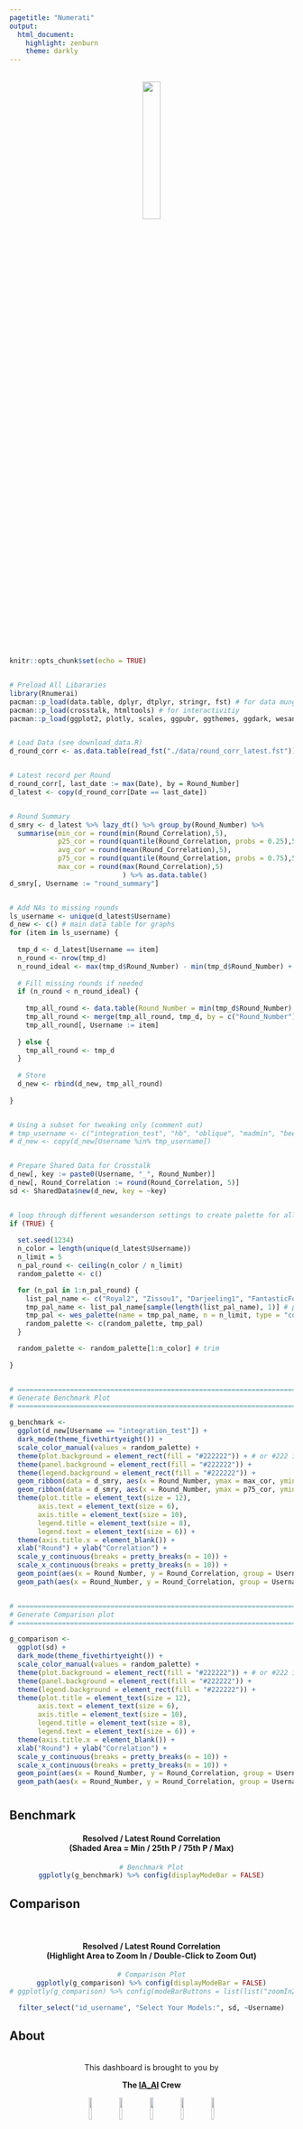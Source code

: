 ```yaml
---
pagetitle: "Numerati"
output: 
  html_document: 
    highlight: zenburn  
    theme: darkly
---
```


<br>
<center><img src="https://numer.ai/img/Numerai-Logo-Side-White.03e7575d.png" width="25%"></center>
<br>


```r
knitr::opts_chunk$set(echo = TRUE)


# Preload All Libararies
library(Rnumerai)
pacman::p_load(data.table, dplyr, dtplyr, stringr, fst) # for data munging
pacman::p_load(crosstalk, htmltools) # for interactivitiy 
pacman::p_load(ggplot2, plotly, scales, ggpubr, ggthemes, ggdark, wesanderson) # for charts


# Load Data (see download_data.R)
d_round_corr <- as.data.table(read_fst("./data/round_corr_latest.fst"))


# Latest record per Round
d_round_corr[, last_date := max(Date), by = Round_Number]
d_latest <- copy(d_round_corr[Date == last_date])


# Round Summary
d_smry <- d_latest %>% lazy_dt() %>% group_by(Round_Number) %>%
  summarise(min_cor = round(min(Round_Correlation),5),
            p25_cor = round(quantile(Round_Correlation, probs = 0.25),5),
            avg_cor = round(mean(Round_Correlation),5),
            p75_cor = round(quantile(Round_Correlation, probs = 0.75),5),
            max_cor = round(max(Round_Correlation),5)
                            ) %>% as.data.table()
d_smry[, Username := "round_summary"]


# Add NAs to missing rounds
ls_username <- unique(d_latest$Username)
d_new <- c() # main data table for graphs
for (item in ls_username) {
  
  tmp_d <- d_latest[Username == item]
  n_round <- nrow(tmp_d)
  n_round_ideal <- max(tmp_d$Round_Number) - min(tmp_d$Round_Number) + 1
  
  # Fill missing rounds if needed
  if (n_round < n_round_ideal) {
    
    tmp_all_round <- data.table(Round_Number = min(tmp_d$Round_Number):max(tmp_d$Round_Number))
    tmp_all_round <- merge(tmp_all_round, tmp_d, by = c("Round_Number"), all.x = TRUE, sort = TRUE)
    tmp_all_round[, Username := item]
    
  } else {
    tmp_all_round <- tmp_d
  }
  
  # Store
  d_new <- rbind(d_new, tmp_all_round)
  
}


# Using a subset for tweaking only (comment out)
# tmp_username <- c("integration_test", "hb", "oblique", "madmin", "beepboopbeep", "orthogonal")
# d_new <- copy(d_new[Username %in% tmp_username])


# Prepare Shared Data for Crosstalk
d_new[, key := paste0(Username, "_", Round_Number)]
d_new[, Round_Correlation := round(Round_Correlation, 5)]
sd <- SharedData$new(d_new, key = ~key)


# loop through different wesanderson settings to create palette for all models
if (TRUE) {
  
  set.seed(1234)
  n_color = length(unique(d_latest$Username))
  n_limit = 5
  n_pal_round <- ceiling(n_color / n_limit)
  random_palette <- c()

  for (n_pal in 1:n_pal_round) {
    list_pal_name <- c("Royal2", "Zissou1", "Darjeeling1", "FantasticFox1", "Moonrise3")
    tmp_pal_name <- list_pal_name[sample(length(list_pal_name), 1)] # pick a random palettes
    tmp_pal <- wes_palette(name = tmp_pal_name, n = n_limit, type = "continuous") # generate 
    random_palette <- c(random_palette, tmp_pal)
  }

  random_palette <- random_palette[1:n_color] # trim
  
}


# ==============================================================================
# Generate Benchmark Plot
# ==============================================================================

g_benchmark <-
  ggplot(d_new[Username == "integration_test"]) +
  dark_mode(theme_fivethirtyeight()) +
  scale_color_manual(values = random_palette) +
  theme(plot.background = element_rect(fill = "#222222")) + # or #222 in darkly
  theme(panel.background = element_rect(fill = "#222222")) +
  theme(legend.background = element_rect(fill = "#222222")) +
  geom_ribbon(data = d_smry, aes(x = Round_Number, ymax = max_cor, ymin = min_cor, group = Username), fill = "white", alpha = 0.05) +
  geom_ribbon(data = d_smry, aes(x = Round_Number, ymax = p75_cor, ymin = p25_cor, group = Username), fill = "white", alpha = 0.1) +
  theme(plot.title = element_text(size = 12),
       axis.text = element_text(size = 6),
       axis.title = element_text(size = 10),
       legend.title = element_text(size = 8),
       legend.text = element_text(size = 6)) +
  theme(axis.title.x = element_blank()) +
  xlab("Round") + ylab("Correlation") + 
  scale_y_continuous(breaks = pretty_breaks(n = 10)) +
  scale_x_continuous(breaks = pretty_breaks(n = 10)) +
  geom_point(aes(x = Round_Number, y = Round_Correlation, group = Username, colour = Username), size = 0.25) +
  geom_path(aes(x = Round_Number, y = Round_Correlation, group = Username, colour = Username), size = 0.25, alpha = 0.75)


# ==============================================================================
# Generate Comparison plot
# ==============================================================================

g_comparison <-
  ggplot(sd) +
  dark_mode(theme_fivethirtyeight()) +
  scale_color_manual(values = random_palette) +
  theme(plot.background = element_rect(fill = "#222222")) + # or #222 in darkly
  theme(panel.background = element_rect(fill = "#222222")) +
  theme(legend.background = element_rect(fill = "#222222")) +
  theme(plot.title = element_text(size = 12),
       axis.text = element_text(size = 6),
       axis.title = element_text(size = 10),
       legend.title = element_text(size = 8),
       legend.text = element_text(size = 6)) +
  theme(axis.title.x = element_blank()) +
  xlab("Round") + ylab("Correlation") + 
  scale_y_continuous(breaks = pretty_breaks(n = 10)) +
  scale_x_continuous(breaks = pretty_breaks(n = 10)) +
  geom_point(aes(x = Round_Number, y = Round_Correlation, group = Username, colour = Username), size = 0.25) +
  geom_path(aes(x = Round_Number, y = Round_Correlation, group = Username, colour = Username), size = 0.25, alpha = 0.75)

```





#  {.tabset}





## Benchmark

<center>
<h4>
Resolved / Latest Round Correlation
<br>
(Shaded Area = Min / 25th P / 75th P / Max)
</h4>

```r
# Benchmark Plot
ggplotly(g_benchmark) %>% config(displayModeBar = FALSE)
```

</center>





## Comparison

<br>
<center>
<h4>
Resolved / Latest Round Correlation
<br>
(Highlight Area to Zoom In / Double-Click to Zoom Out)
</h4>
```r
# Comparison Plot
ggplotly(g_comparison) %>% config(displayModeBar = FALSE)
# ggplotly(g_comparison) %>% config(modeBarButtons = list(list("zoomIn2d")))
```

```r
filter_select("id_username", "Select Your Models:", sd, ~Username)
```

</center>





## About

<center>
<br>
This dashboard is brought to you by 

**The <a href="https://numer.ai/ia_ai" target="_blank">IA_AI</a> Crew**

<img src="https://numerai-public-images.s3.amazonaws.com/profile_images/profile_ia_ai_001-VxZEDiBMdXRD.jpg" width="10%">
<img src="https://numerai-public-images.s3.amazonaws.com/profile_images/woobe-nGOLDxBXM2jY.jpg" width="10%">
<img src="https://numerai-public-images.s3.amazonaws.com/profile_images/low_cor_pred-FiIsz4hapX3V.jpg" width="10%">
<img src="https://numerai-public-images.s3.amazonaws.com/profile_images/profile_unburnt_001-eTiONVzqR369.jpg" width="10%">
<img src="https://numerai-public-images.s3.amazonaws.com/profile_images/profile_divergent_001-JvNthGCCVdkp.jpg" width="10%">

<img src="https://numerai-public-images.s3.amazonaws.com/profile_images/the_sweetspot-N7Tz9g9bZuWk.jpg" width="10%">
<img src="https://numerai-public-images.s3.amazonaws.com/profile_images/the_razor-mzfT5RzXYqNI.jpg" width="10%">
<img src="https://numerai-public-images.s3.amazonaws.com/profile_images/the_half_and_half-bwjHU7Wylhrw.jpg" width="10%">
<img src="https://numerai-public-images.s3.amazonaws.com/profile_images/the_unexposed-nI7xMcXQQYS8.jpg" width="10%">
<img src="https://numerai-public-images.s3.amazonaws.com/profile_images/the_parachute-P19Ywmz6M4Ts.jpg" width="10%">

*"The NMR Life Chose Me."*

<br>

<h5>
**Disclaimer**
</h5>

<h6>
No NMR was burned in the making of this prototype.<br>
This is not an official <a href="https://numer.ai/" target="_blank">Numerai</a> product.<br><br>
Last updated: `r Sys.time()` UTC<br>
Prototype version: 0.4<br>
<a href="https://github.com/woobe/numerati" target="_blank">github.com/woobe/numerati</a>
</h6>

<br>

</center>

